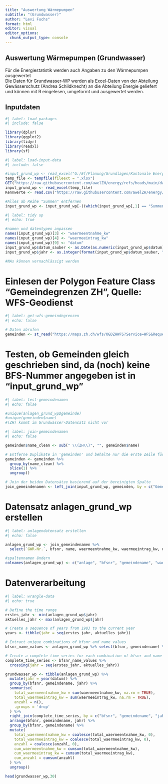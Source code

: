 ---
title: "Auswertung Wärmepumpen"
subtitle: "(Grundwasser)"
author: "Levi Fuchs"
format: html
editor: visual
editor_options: 
  chunk_output_type: console
---

## Auswertung Wärmepumpen (Grundwasser)

Für die Energiestatistik werden auch Angaben zu den Wärmepumpen ausgewertet<br> Die Daten für Grundwasser-WP werden als Excel-Daten von der Abteilung Gewässerschutz (Andrea Schildknecht) an die Abteilung Energie geliefert und können mit R eingelesen, umgeformt und ausgewertet werden.

## Inputdaten

```{r}
#| label: load-packages
#| include: false

library(dplyr)
library(ggplot2)
library(tidyr)
library(readxl)
library(sf)

```

```{r}
#| label: load-input-data
#| include: false

#input_grund_wp <- read_excel("G:/Ef/Planung/Grundlagen/Kantonale Energie Statistik/Sammlung der Daten/Grundwasser WP/2023/Statistik Energie Ende 2023.xlsx")
temp_file <- tempfile(fileext = ".xlsx")
GET("https://raw.githubusercontent.com/awelZH/energy/refs/heads/main/data/input/grundwasser_wp_2023.xlsx", write_disk(temp_file, overwrite = TRUE))
input_grund_wp <- read_excel(temp_file)
Kennwerte <- read.csv("https://raw.githubusercontent.com/awelZH/energy/refs/heads/main/data/input/kennwerte.csv", encoding="UTF-8", sep=";", header = T)

#Alles ab Reihe "Summen" entfernen
input_grund_wp <- input_grund_wp[-((which(input_grund_wp[,1] == "Summen")):nrow(input_grund_wp)),]
```

```{r}
#| label: tidy up
#| echo: true

#namen und datentypen anpassen
names(input_grund_wp)[3] <- "waermeentnahme_kw"
names(input_grund_wp)[4] <- "waermeeintrag_kw"
names(input_grund_wp)[9] <- "datum"
input_grund_wp$datum_sauber <- as.Date(as.numeric(input_grund_wp$datum), origin = "1900-01-01")
input_grund_wp$jahr <- as.integer(format(input_grund_wp$datum_sauber, "%Y"))

#NAs können vernachlässigt werden
```

# Einlesen der Polygon Feature Class "Gemeindegrenzen ZH", Quelle: WFS-Geodienst

```{r}
#| label: get-wfs-gemeindegrenzen
#| echo: false

# Daten abrufen
gemeinden <- st_read("https://maps.zh.ch/wfs/OGDZHWFS?Service=WFS&Request=GetCapabilities", layer = "ms:ogd-0405_arv_basis_avzh_gemeinden_f")
```

# Testen, ob Gemeinden gleich geschrieben sind, da (noch) keine BFS-Nummer angegeben ist in "input_grund_wp"

```{r}
#| label: test-gemeindenamen
#| echo: false

#unique(anlagen_grund_wp$gemeinde)
#unique(gemeinden$name)
#(ZH) kommt im Grundwasser-Datensatz nicht vor 

```

```{r}
#| label: join-gemeindenamen
#| echo: false

gemeinden$name_clean <- sub(" \\(ZH\\)", "", gemeinden$name)

# Entferne Duplikate in 'gemeinden' und behalte nur die erste Zeile für jede 'name_clean'
gemeinden <- gemeinden %>%
  group_by(name_clean) %>%
  slice(1) %>%
  ungroup()

# Join der beiden Datensätze basierend auf der bereinigten Spalte
join_gemeindenamen <- left_join(input_grund_wp, gemeinden, by = c("Gemeinde" = "name_clean"))# Join attributes
```

# Datensatz anlagen_grund_wp erstellen

```{r}
#| label: anlagendatensatz erstellen
#| echo: false

anlagen_grund_wp <- join_gemeindenamen %>%
  select(`GWR-Nr.`, bfsnr, name, waermeentnahme_kw, waermeeintrag_kw, datum_sauber, jahr)

#spaltennamen ändern
colnames(anlagen_grund_wp) <- c("anlage", "bfsnr", "gemeindename", "waermeentnahme_kw", "waermeeintrag_kw", "datum", "jahr")
```

# Datenverarbeitung

```{r}
#| label: wrangle-data
#| echo: true

# Define the time range
erstes_jahr <- min(anlagen_grund_wp$jahr)
aktuelles_jahr <- max(anlagen_grund_wp$jahr)

# Create a sequence of years from 1983 to the current year
years <- tibble(jahr = seq(erstes_jahr, aktuelles_jahr))

# Extract unique combinations of bfsnr and name values
bfsnr_name_values <- anlagen_grund_wp %>% select(bfsnr, gemeindename) %>% distinct()

# Create a complete time series for each combination of bfsnr and name
complete_time_series <- bfsnr_name_values %>%
  crossing(jahr = seq(erstes_jahr, aktuelles_jahr))

grundwasser_wp <- tibble(anlagen_grund_wp) %>% 
  mutate(jahr = year(datum)) %>%
  group_by(bfsnr, gemeindename, jahr) %>% 
  summarise(
    total_waermeentnahme_kw = sum(waermeentnahme_kw, na.rm = TRUE),
    total_waermeeintrag_kw = sum(waermeeintrag_kw, na.rm = TRUE),
    anzahl = n(),
    .groups = 'drop'
  ) %>%
  right_join(complete_time_series, by = c("bfsnr", "gemeindename", "jahr")) %>%
  arrange(bfsnr, gemeindename, jahr) %>%
  group_by(bfsnr, gemeindename) %>%
  mutate(
    total_waermeentnahme_kw = coalesce(total_waermeentnahme_kw, 0),
    total_waermeeintrag_kw = coalesce(total_waermeeintrag_kw, 0),
    anzahl = coalesce(anzahl, 0),
    cum_waermeentnahme_kw = cumsum(total_waermeentnahme_kw),
    cum_waermeeintrag_kw = cumsum(total_waermeeintrag_kw),
    cum_anzahl = cumsum(anzahl)
  ) %>%
  ungroup()

head(grundwasser_wp,30)

```
